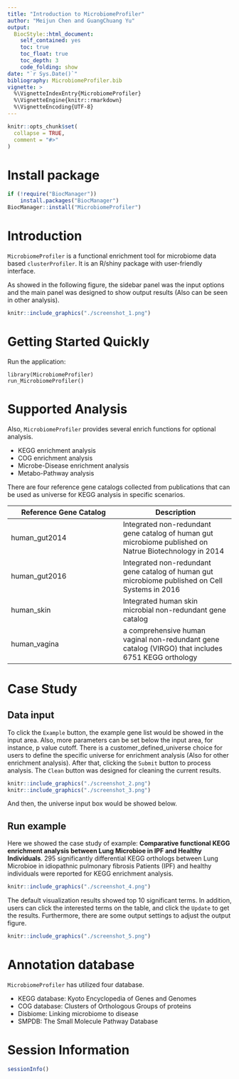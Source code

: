 ---
title: "Introduction to MicrobiomeProfiler"
author: "Meijun Chen and GuangChuang Yu"
output:
  BiocStyle::html_document:
    self_contained: yes
    toc: true
    toc_float: true
    toc_depth: 3
    code_folding: show
date: "`r Sys.Date()`"
bibliography: MicrobiomeProfiler.bib
vignette: >
  %\VignetteIndexEntry{MicrobiomeProfiler}
  %\VignetteEngine{knitr::rmarkdown}
  %\VignetteEncoding{UTF-8}
---

```{r, include = FALSE}
knitr::opts_chunk$set(
  collapse = TRUE,
  comment = "#>"
)
```
#  Install package
```{r eval = FALSE}
if (!require("BiocManager"))
    install.packages("BiocManager")
BiocManager::install("MicrobiomeProfiler")
```

# Introduction

`MicrobiomeProfiler` is a functional enrichment tool for microbiome data based `clusterProfiler`. It is an R/shiny package with user-friendly interface.

As showed in the following figure, the sidebar panel was the input options and the main panel was designed to show output results (Also can be seen in other analysis).

```{r, echo=FALSE, fig.width = 20, dpi=600, fig.align="center", fig.cap="**KEGG enrichment analysis**"}
knitr::include_graphics("./screenshot_1.png")
```

# Getting Started Quickly

Run the application:
```
library(MicrobiomeProfiler)
run_MicrobiomeProfiler()

```

# Supported Analysis

Also, `MicrobiomeProfiler` provides several enrich functions for optional analysis.

+ KEGG enrichment analysis
+ COG enrichment analysis
+ Microbe-Disease enrichment analysis
+ Metabo-Pathway analysis

There are four reference gene catalogs collected from publications that can be used as universe for KEGG analysis in specific scenarios.

| Reference Gene Catalog | Description |
| ----------- | ----------- |
| human_gut2014 | Integrated non-redundant gene catalog of human gut microbiome published on Natrue Biotechnology in 2014 |
| human_gut2016   | Integrated non-redundant gene catalog of human gut microbiome published on Cell Systems in 2016 |
|human_skin |Integrated human skin microbial non-redundant gene catalog | |
|human_vagina | a comprehensive human vaginal non-redundant gene catalog (VIRGO) that includes 6751 KEGG orthology|

# Case Study

## Data input
 
To click the `Example` button, the example gene list would be showed in the input area. Also, more parameters can be set below the input area, for instance, p value cutoff. There is a customer_defined_universe choice for users to define the specific universe for enrichment analysis (Also for other enrichment analysis). After that, clicking the `Submit` button to process analysis. The `Clean` button was designed for cleaning the current results.

```{r, echo=FALSE, fig.width = 20, dpi=600, fig.align="center", fig.cap="**Customize the universe**"}
knitr::include_graphics("./screenshot_2.png")
knitr::include_graphics("./screenshot_3.png")
```
And then, the universe input box would be showed below.

## Run example
Here we showed the case study of example: **Comparative functional KEGG enrichment analysis between Lung Microbioe in IPF and Healthy Individuals**. 295 significantly differential KEGG orthologs between Lung Microbioe in idiopathnic pulmonary fibrosis Patients (IPF) and healthy individuals were reported for KEGG enrichment analysis.

```{r, echo=FALSE, fig.width = 20, dpi=600, fig.align="center", fig.cap="**Case study**"}
knitr::include_graphics("./screenshot_4.png")
```

The default visualization results showed top 10 significant terms. In addition, users can click the interested terms on the table, and click the `Update` to get the results. Furthermore, there are some output settings to adjust the output figure. 

```{r, echo=FALSE, fig.width = 20, dpi=600, fig.align="center", fig.cap="**To show interested tetms**"}
knitr::include_graphics("./screenshot_5.png")
```

# Annotation database

`MicrobiomeProfiler` has utilized four database.

+ KEGG database: Kyoto Encyclopedia of Genes and Genomes
+ COG database: Clusters of Orthologous Groups of proteins
+ Disbiome: Linking microbiome to disease
+ SMPDB: The Small Molecule Pathway Database

#  Session Information
```{r echo = FALSE}
sessionInfo()
```
